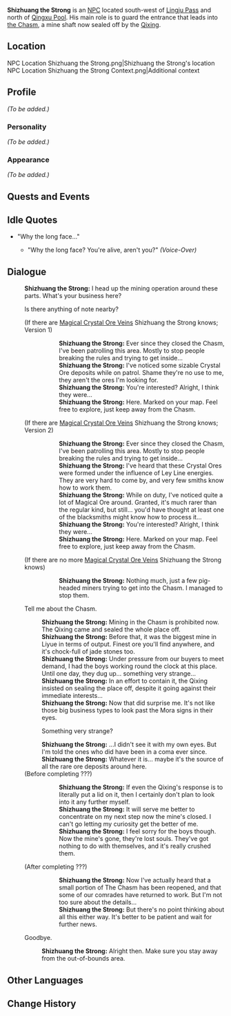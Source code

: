{{Meta
<!-- REMOVE THIS TEMPLATE AFTER ADDING MISSING INFO -->
|missing_NPC_profile  = yes
}}
{{Character Infobox
|type             = NPC
|region           = Liyue
|image            = NPC Shizhuang the Strong.png
|title            = Mine Crew Leader
}}
'''Shizhuang the Strong''' is an [[NPC]] located south-west of [[Lingju Pass]] and north of [[Qingxu Pool]]. His main role is to guard the entrance that leads into [[the Chasm]], a mine shaft now sealed off by the [[Qixing]].

==Location==
<gallery hideaddbutton="true" captionalign="center">
NPC Location Shizhuang the Strong.png|Shizhuang the Strong's location
NPC Location Shizhuang the Strong Context.png|Additional context
</gallery>

==Profile==
<!-- detailed story/lore information goes here -->
''(To be added.)''

===Personality===
''(To be added.)''

===Appearance===
''(To be added.)''

==Quests and Events==
{{Quest Appearances}}

==Idle Quotes==
* "Why the long face..."
** {{A|VO Shizhuang the Strong 01.ogg}} "Why the long face? You're alive, aren't you?" ''(Voice-Over)''

==Dialogue==
{{Dialogue start}}
:'''Shizhuang the Strong:''' I head up the mining operation around these parts. What's your business here?
:{{DIcon|!}} Is there anything of note nearby?
:;(If there are [[Magical Crystal Chunk|Magical Crystal Ore Veins]] Shizhuang the Strong knows; Version 1)
:::'''Shizhuang the Strong:''' Ever since they closed the Chasm, I've been patrolling this area. Mostly to stop people breaking the rules and trying to get inside...
:::'''Shizhuang the Strong:''' I've noticed some sizable Crystal Ore deposits while on patrol. Shame they're no use to me, they aren't the ores I'm looking for.
:::'''Shizhuang the Strong:''' You're interested? Alright, I think they were...
:::'''Shizhuang the Strong:''' Here. Marked on your map. Feel free to explore, just keep away from the Chasm.
::;([[Rich Ore Reserve]]s nearby marked on the map)
:;(If there are [[Magical Crystal Chunk|Magical Crystal Ore Veins]] Shizhuang the Strong knows; Version 2)
:::'''Shizhuang the Strong:''' Ever since they closed the Chasm, I've been patrolling this area. Mostly to stop people breaking the rules and trying to get inside...
:::'''Shizhuang the Strong:''' I've heard that these Crystal Ores were formed under the influence of Ley Line energies. They are very hard to come by, and very few smiths know how to work them.
:::'''Shizhuang the Strong:''' While on duty, I've noticed quite a lot of Magical Ore around. Granted, it's much rarer than the regular kind, but still... you'd have thought at least one of the blacksmiths might know how to process it...
:::'''Shizhuang the Strong:''' You're interested? Alright, I think they were...
:::'''Shizhuang the Strong:''' Here. Marked on your map. Feel free to explore, just keep away from the Chasm.
::;([[Rich Ore Reserve]]s nearby marked on the map)
:;(If there are no more [[Magical Crystal Chunk|Magical Crystal Ore Veins]] Shizhuang the Strong knows)
:::'''Shizhuang the Strong:''' Nothing much, just a few pig-headed miners trying to get into the Chasm. I managed to stop them.
:{{DIcon}} Tell me about the Chasm.
::'''Shizhuang the Strong:''' Mining in the Chasm is prohibited now. The Qixing came and sealed the whole place off.
::'''Shizhuang the Strong:''' Before that, it was the biggest mine in Liyue in terms of output. Finest ore you'll find anywhere, and it's chock-full of jade stones too.
::'''Shizhuang the Strong:''' Under pressure from our buyers to meet demand, I had the boys working round the clock at this place. Until one day, they dug up... something very strange...
::'''Shizhuang the Strong:''' In an effort to contain it, the Qixing insisted on sealing the place off, despite it going against their immediate interests...
::'''Shizhuang the Strong:''' Now that did surprise me. It's not like those big business types to look past the Mora signs in their eyes.
::{{DIcon}} Something very strange?
::'''Shizhuang the Strong:''' ...I didn't see it with my own eyes. But I'm told the ones who did have been in a coma ever since.
::'''Shizhuang the Strong:''' Whatever it is... maybe it's the source of all the rare ore deposits around here.
:;(Before completing ???)
:::'''Shizhuang the Strong:''' If even the Qixing's response is to literally put a lid on it, then I certainly don't plan to look into it any further myself.
:::'''Shizhuang the Strong:''' It will serve me better to concentrate on my next step now the mine's closed. I can't go letting my curiosity get the better of me.
:::'''Shizhuang the Strong:''' I feel sorry for the boys though. Now the mine's gone, they're lost souls. They've got nothing to do with themselves, and it's really crushed them.
:;(After completing ???)
:::'''Shizhuang the Strong:''' Now I've actually heard that a small portion of The Chasm has been reopened, and that some of our comrades have returned to work. But I'm not too sure about the details...
:::'''Shizhuang the Strong:''' But there's no point thinking about all this either way. It's better to be patient and wait for further news.
:{{DIcon}} Goodbye.
::'''Shizhuang the Strong:''' Alright then. Make sure you stay away from the out-of-bounds area.
{{Dialogue end}}

==Other Languages==
{{Other Languages|default_hidden = 1
|en      = Shizhuang the Strong
|zhs     = 石壮
|zhs_rm  = Shízhuàng
|zht     = 石壯
|zht_rm  = Shízhuàng
|zh_note = Literally, "Strong Stone."
|ja      = 石壮
|ja_rm   = Sekisou{{Assumed}}
|ko      = {{tt|석장|石壯}}
|ko_rm   = Seokjang
|es      = El Fuerte Shizhuang
|fr      = Shizhuang le fort
|ru      = Силач Шичжуан
|th      = Shizhuang ผู้แข็งแกร่ง
|vi      = Shizhuang
|de      = Shizhuang der Starke
|id      = Shizhuang the Strong
|pt      = Shizhuang, o Forte
}}

==Change History==
{{Change History|1.0}}